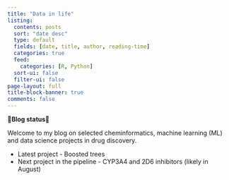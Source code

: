 ```yaml
---
title: "Data in life"
listing:
  contents: posts
  sort: "date desc"
  type: default
  fields: [date, title, author, reading-time]
  categories: true
  feed: 
    categories: [R, Python]
  sort-ui: false
  filter-ui: false
page-layout: full
title-block-banner: true
comments: false
---
```


**🌟Blog status🌟**

Welcome to my blog on selected cheminformatics, machine learning (ML) and data science projects in drug discovery.

* Latest project - Boosted trees 
* Next project in the pipeline - CYP3A4 and 2D6 inhibitors (likely in August)

<br>

<a rel="me" href="https://fosstodon.org/@jhylin"></a>